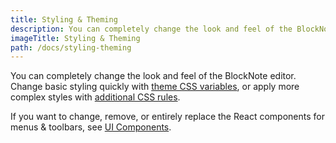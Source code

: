 ```yaml
---
title: Styling & Theming
description: You can completely change the look and feel of the BlockNote editor. Change basic styling quickly with theme CSS variables, or apply more complex styles with additional CSS rules.
imageTitle: Styling & Theming
path: /docs/styling-theming
---
```


You can completely change the look and feel of the BlockNote editor. Change basic styling quickly with [theme CSS variables](/docs/styling-theming/themes), or apply more complex styles with [additional CSS rules](/docs/styling-theming/overriding-css).

If you want to change, remove, or entirely replace the React components for menus & toolbars, see [UI Components](/docs/ui-components).
